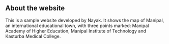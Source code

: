## About the website

This is a sample website developed by Nayak. It shows the map of Manipal, an international educational town, with three points marked: Manipal Academy of Higher Education, Manipal Institute of Technology and Kasturba Medical College.



